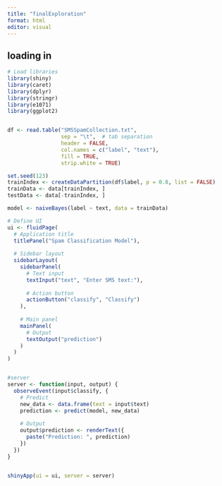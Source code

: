 ```yaml
---
title: "finalExploration"
format: html
editor: visual
---
```


## loading in

```r
# Load libraries
library(shiny)
library(caret)
library(dplyr)
library(stringr)
library(e1071)
library(ggplot2)


df <- read.table("SMSSpamCollection.txt", 
                 sep = "\t",  # tab separation
                 header = FALSE, 
                 col.names = c("label", "text"), 
                 fill = TRUE, 
                 strip.white = TRUE)


```

```r
set.seed(123)
trainIndex <- createDataPartition(df$label, p = 0.8, list = FALSE)
trainData <- data[trainIndex, ]
testData <- data[-trainIndex, ]

model <- naiveBayes(label ~ text, data = trainData)
```

```r
# Define UI
ui <- fluidPage(
  # Application title
  titlePanel("Spam Classification Model"),
  
  # Sidebar layout
  sidebarLayout(
    sidebarPanel(
      # Text input
      textInput("text", "Enter SMS text:"),
      
      # Action button
      actionButton("classify", "Classify")
    ),
    
    # Main panel
    mainPanel(
      # Output
      textOutput("prediction")
    )
  )
)


#server
server <- function(input, output) {
  observeEvent(input$classify, {
    # Predict
    new_data <- data.frame(text = input$text)
    prediction <- predict(model, new_data)
    
    # Output
    output$prediction <- renderText({
      paste("Prediction: ", prediction)
    })
  })
}


shinyApp(ui = ui, server = server)
```
